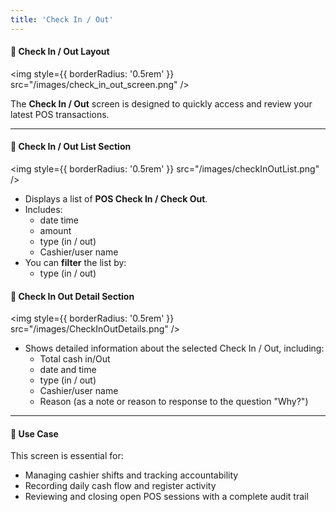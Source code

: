 ```yaml
---
title: 'Check In / Out'
---
```



#### 🧾 Check In / Out Layout

<img
  style={{ borderRadius: '0.5rem' }}
  src="/images/check_in_out_screen.png"
/>


The **Check In / Out** screen is designed to quickly access and review your latest POS transactions.

---

#### 🔹 Check In / Out List Section

<img
  style={{ borderRadius: '0.5rem' }}
  src="/images/checkInOutList.png"
/>

- Displays a list of **POS Check In / Check Out**.
- Includes:
  - date time
  - amount
  - type (in / out)
  - Cashier/user name
- You can **filter** the list by:
  - type (in / out)

#### 🔸 Check In Out Detail Section

<img
  style={{ borderRadius: '0.5rem' }}
  src="/images/CheckInOutDetails.png"
/>

- Shows detailed information about the selected Check In / Out, including:
  - Total cash in/Out
  - date and time
  - type (in / out)
  - Cashier/user name
  - Reason (as a note or reason to response to the question "Why?")

---

#### 🔄 Use Case

This screen is essential for:
- Managing cashier shifts and tracking accountability
- Recording daily cash flow and register activity
- Reviewing and closing open POS sessions with a complete audit trail
